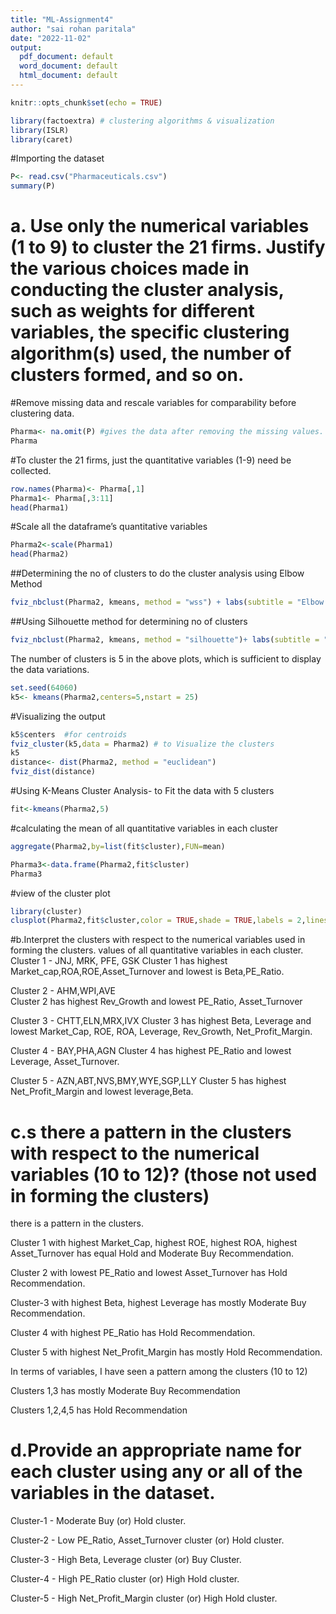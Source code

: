 ```yaml
---
title: "ML-Assignment4"
author: "sai rohan paritala"
date: "2022-11-02"
output:
  pdf_document: default
  word_document: default
  html_document: default
---
```


```r
knitr::opts_chunk$set(echo = TRUE)
```

```r
library(factoextra) # clustering algorithms & visualization
library(ISLR)
library(caret)
```

#Importing the dataset
```r
P<- read.csv("Pharmaceuticals.csv")
summary(P)
```

# a. Use only the numerical variables (1 to 9) to cluster the 21 firms. Justify the various choices made in conducting the cluster analysis, such as weights for different variables, the specific clustering algorithm(s) used, the number of clusters formed, and so on.

#Remove missing data and rescale variables for comparability before clustering data.
```r
Pharma<- na.omit(P) #gives the data after removing the missing values.
Pharma
```

#To cluster the 21 firms, just the quantitative variables (1-9) need be collected.
```r
row.names(Pharma)<- Pharma[,1]
Pharma1<- Pharma[,3:11]
head(Pharma1)
```

#Scale all the dataframe's quantitative variables
```r
Pharma2<-scale(Pharma1)
head(Pharma2)
```

##Determining the no of clusters to do the cluster analysis using Elbow Method
```r
fviz_nbclust(Pharma2, kmeans, method = "wss") + labs(subtitle = "Elbow Method")
```

##Using Silhouette method for determining no of clusters
```r
fviz_nbclust(Pharma2, kmeans, method = "silhouette")+ labs(subtitle = "Silhouette Method")
```

The number of clusters is 5 in the above plots, which is sufficient to display the data 
variations.

```r
set.seed(64060)
k5<- kmeans(Pharma2,centers=5,nstart = 25) 
```

#Visualizing the output
```r
k5$centers  #for centroids
fviz_cluster(k5,data = Pharma2) # to Visualize the clusters
k5
distance<- dist(Pharma2, method = "euclidean")
fviz_dist(distance)
```
#Using K-Means Cluster Analysis-  to Fit the data with 5 clusters
```r
fit<-kmeans(Pharma2,5)
```

#calculating the mean of all quantitative variables in each cluster
```r
aggregate(Pharma2,by=list(fit$cluster),FUN=mean)
```

```r
Pharma3<-data.frame(Pharma2,fit$cluster)
Pharma3
```

#view of the cluster plot
```r
library(cluster)
clusplot(Pharma2,fit$cluster,color = TRUE,shade = TRUE,labels = 2,lines = 0)
```


#b.Interpret the clusters with respect to the numerical variables used in forming the clusters.
values of all quantitative variables in each cluster.
Cluster 1 - JNJ, MRK, PFE, GSK 
Cluster 1 has highest Market_cap,ROA,ROE,Asset_Turnover and lowest is Beta,PE_Ratio.

Cluster 2 - AHM,WPI,AVE  
Cluster 2 has highest Rev_Growth and lowest PE_Ratio, Asset_Turnover

Cluster 3 - CHTT,ELN,MRX,IVX 
Cluster 3 has highest Beta, Leverage and lowest Market_Cap, ROE, ROA, Leverage, Rev_Growth, Net_Profit_Margin.

Cluster 4 - BAY,PHA,AGN 
Cluster 4 has highest PE_Ratio and lowest Leverage, Asset_Turnover.

Cluster 5 - AZN,ABT,NVS,BMY,WYE,SGP,LLY 
Cluster 5 has highest Net_Profit_Margin and lowest leverage,Beta. 

# c.s there a pattern in the clusters with respect to the numerical variables (10 to 12)? (those not used in forming the clusters)  
there is a pattern in the clusters.

Cluster 1 with highest Market_Cap, highest ROE, highest ROA, highest Asset_Turnover has equal Hold and Moderate Buy Recommendation.

Cluster 2 with lowest PE_Ratio and lowest Asset_Turnover has Hold Recommendation.

Cluster-3 with highest Beta, highest Leverage has mostly Moderate Buy Recommendation.

Cluster 4 with highest PE_Ratio has Hold Recommendation.

Cluster 5 with highest Net_Profit_Margin has mostly Hold Recommendation.

In terms of variables, I have seen a pattern among the clusters (10 to 12)

Clusters 1,3 has mostly Moderate Buy Recommendation

Clusters 1,2,4,5 has Hold Recommendation

# d.Provide an appropriate name for each cluster using any or all of the variables in the dataset. 
Cluster-1 - Moderate Buy (or) Hold cluster.

Cluster-2 - Low PE_Ratio, Asset_Turnover cluster (or) Hold cluster.

Cluster-3 - High Beta, Leverage cluster (or) Buy Cluster.

Cluster-4 - High PE_Ratio cluster (or) High Hold cluster.

Cluster-5 - High Net_Profit_Margin cluster (or) High Hold cluster.
